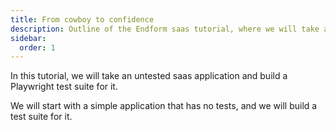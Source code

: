 ```yaml
---
title: From cowboy to confidence
description: Outline of the Endform saas tutorial, where we will take an untested saas application and build a Playwright test suite for it.
sidebar:
  order: 1
---
```


In this tutorial, we will take an untested saas application and build a Playwright test suite for it.

We will start with a simple application that has no tests, and we will build a test suite for it.
